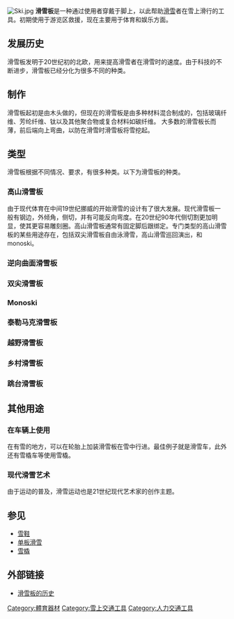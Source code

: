 {{Unreferenced|time=2021-03-19T04:39:38+00:00}}
[[File:Ski.jpg|thumb]]
'''滑雪板'''是一种通过使用者穿戴于脚上，以此帮助[[滑雪|滑雪]]者在雪上滑行的工具。初期使用于游览区救援，现在主要用于体育和娱乐方面。

== 发展历史 ==
滑雪板发明于20世纪初的北欧，用来提高滑雪者在滑雪时的速度。由于科技的不断进步，滑雪板已经分化为很多不同的种类。

== 制作 ==
滑雪板起初是由木头做的，但现在的滑雪板是由多种材料混合制成的，包括玻璃纤维、芳纶纤维、钛以及其他聚合物或复合材料如碳纤维。
大多数的滑雪板长而薄，前后端向上弯曲，以防在滑雪时滑雪板将雪挖起。
== 类型 ==
滑雪板根据不同情况、要求，有很多种类。以下为滑雪板的种类。
=== 高山滑雪板 ===
由于现代体育在中间19世纪挪威的开始滑雪的设计有了很大发展。现代滑雪板一般有钢边，外倾角，侧切，并有可能反向弯度。在20世纪90年代侧切割更加明显，使其更容易雕刻圈。高山滑雪板通常有固定脚后跟绑定。专门类型的高山滑雪板的某些用途存在，包括双尖滑雪板自由泳滑雪，高山滑雪巡回演出，和monoski。

=== 逆向曲面滑雪板 ===

=== 双尖滑雪板 ===

=== Monoski ===

=== 泰勒马克滑雪板 ===

=== 越野滑雪板 ===

=== 乡村滑雪板 ===

=== 跳台滑雪板 ===

== 其他用途 ==

=== 在车辆上使用 ===
在有雪的地方，可以在轮胎上加装滑雪板在雪中行进。最佳例子就是滑雪车，此外还有雪橇车等使用雪橇。

=== 现代滑雪艺术 ===
由于运动的普及，滑雪运动也是21世纪现代艺术家的创作主题。

== 参见 ==
*[[雪鞋|雪鞋]]
*[[单板滑雪|单板滑雪]]
*[[雪橇|雪橇]]

== 外部链接 ==
{{commonscat}}
*[https://web.archive.org/web/20110423033540/http://skiinghistory.org/skishistory.html 滑雪板的历史]

{{normdaten}}
[[Category:體育器材|Category:體育器材]]
[[Category:雪上交通工具|Category:雪上交通工具]]
[[Category:人力交通工具|Category:人力交通工具]]